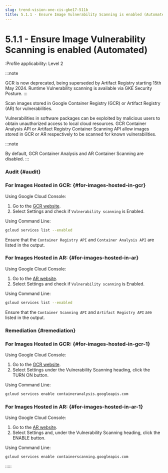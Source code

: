 ```yaml
---
slug: trend-vision-one-cis-gke17-511b
title: 5.1.1 - Ensure Image Vulnerability Scanning is enabled (Automated)
---
```

# 5.1.1 - Ensure Image Vulnerability Scanning is enabled (Automated)

:Profile applicability: Level 2

:::note

GCR is now deprecated, being superseded by Artifact Registry starting 15th May 2024. Runtime Vulnerability scanning is available via GKE Security Posture.
:::

Scan images stored in Google Container Registry (GCR) or Artifact Registry (AR) for vulnerabilities.

Vulnerabilities in software packages can be exploited by malicious users to obtain unauthorized access to local cloud resources. GCR Container Analysis API or Artifact Registry Container Scanning API allow images stored in GCR or AR respectively to be scanned for known vulnerabilities.

:::note

By default, GCR Container Analysis and AR Container Scanning are disabled.
:::

### Audit {#audit}

### For Images Hosted in GCR: {#for-images-hosted-in-gcr}

Using Google Cloud Console:

1.  Go to the [GCR website](https://console.cloud.google.com/gcr).
2.  Select Settings and check if `Vulnerability scanning` is Enabled.

Using Command Line:

```bash
gcloud services list --enabled
```

Ensure that the `Container Registry API` and `Container Analysis API` are listed in the output.

### For Images Hosted in AR: {#for-images-hosted-in-ar}

Using Google Cloud Console:

1.  Go to the [AR website](https://console.cloud.google.com/artifacts).
2.  Select Settings and check if `Vulnerability scanning` is Enabled.

Using Command Line:

```bash
gcloud services list --enabled
```

Ensure that the `Container Scanning API` and `Artifact Registry API` are listed in the output.

### Remediation {#remediation}

### For Images Hosted in GCR: {#for-images-hosted-in-gcr-1}

Using Google Cloud Console:

1.  Go to the [GCR website](https://console.cloud.google.com/gcr).
2.  Select Settings under the Vulnerability Scanning heading, click the TURN ON button.

Using Command Line:

```bash
gcloud services enable containeranalysis.googleapis.com
```

### For Images Hosted in AR: {#for-images-hosted-in-ar-1}

Using Google Cloud Console:

1.  Go to the [AR website](https://console.cloud.google.com/artifacts).
2.  Select Settings and, under the Vulnerability Scanning heading, click the ENABLE button.

Using Command Line:

```bash
gcloud services enable containerscanning.googleapis.com
```
:::::
